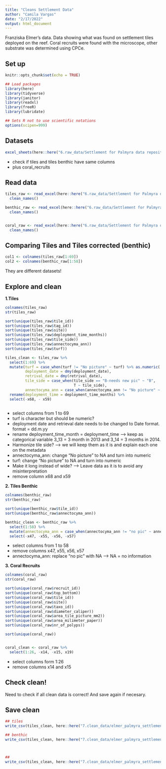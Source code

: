 ```yaml
---
title: "Cleans Settlement Data"
author: "Camila Vargas"
date: "2/17/2022"
output: html_document
---
```


Franziska Elmer's data.
Data showing what was found on settlement tiles deployed on the reef. Coral recruits were found with the microscope, other substrate was determined using CPCe.

## Set up

```r
knitr::opts_chunk$set(echo = TRUE)

## Load packages
library(here)
library(tidyverse)
library(janitor)
library(readxl)
library(freeR)
library(lubridate)

## Sets R not to use scientific notations
options(scipen=999) 

```

## Datasets
```r

excel_sheets(here::here("6.raw_data/Settlement for Palmyra data repository.xlsx"))

```

- check if tiles and tiles benthic have same columns
- plus coral_recruits

## Read data

```r
tiles_raw <- read_excel(here::here("6.raw_data/Settlement for Palmyra data repository.xlsx"), sheet = "tiles") %>% 
  clean_names()

benthic_raw <- read_excel(here::here("6.raw_data/Settlement for Palmyra data repository.xlsx"), sheet = "tiles benthic corrected") %>% 
  clean_names()


coral_raw <- read_excel(here::here("6.raw_data/Settlement for Palmyra data repository.xlsx"), sheet = "coral_recruits") %>% 
  clean_names()

```


## Comparing Tiles and Tiles corrected (benthic)

```r
col1 <- colnames(tiles_raw[1:69])
col2 <- colnames(benthic_raw[1:58])
```

They are different datasets!

## Explore and clean

**1.Tiles**

```r
colnames(tiles_raw)
str(tiles_raw)

sort(unique(tiles_raw$tile_id))
sort(unique(tiles_raw$tag_id))
sort(unique(tiles_raw$site))
sort(unique(tiles_raw$deployment_time_months))
sort(unique(tiles_raw$tile_side))
sort(unique(tiles_raw$annectocyma_ann))
sort(unique(tiles_raw$turf))

tiles_clean <- tiles_raw %>% 
  select(1:69) %>% 
  mutate(turf = case_when(turf != "No picture" ~ turf) %>% as.numeric(.),
         deployment_date = dmy(deployment_date),
         retrival_date = dmy(retrival_date),
         tile_side = case_when(tile_side == "B-needs new pic" ~ "B",
                               T ~ tile_side),
         annectocyma_ann = case_when(annectocyma_ann != "No picture" ~ annectocyma_ann) %>% as.numeric(.)) %>% 
  rename(deployment_time = deployment_time_months) %>% 
  select(-x68, - x59)
  


```
- select columns from 1 to 69
- turf is character but should be numeric?
- deployment date and retrieval date needs to be changed to Date format. format = dd.m.yy
- rename deployment_time_month = deployment_time --> keep as categorical variable 3_13 = 3 month in 2013 and 3_14 = 3 months in 2014.
- Harmonize tile side? --> we will keep them as it is and explain each one on the metadata
- annectocyma_ann: change "No picture" to NA and turn into numeric
- turf: change "No picture" to NA and turn into numeric
- Make it long instead of wide? --> Leave data as it is to avoid any misinterpretation
- remove column x68 and x59

**2. Tiles Benthic**

```r

colnames(benthic_raw)
str(benthic_raw)

sort(unique(benthic_raw$tile_id))
sort(unique(benthic_raw$annectocyma_ann))

benthic_clean <- benthic_raw %>% 
  select(1:58) %>% 
  mutate(annectocyma_ann = case_when(annectocyma_ann != "no pic" ~ annectocyma_ann)) %>% 
  select(-x47, -x55, -x56, -x57)


```

- select columns from 1 to 58
- remove columns x47, x55, x56, x57
- annectocyma_ann: replace "no pic" with NA --> NA = no information


**3. Coral Recruits**
```r
colnames(coral_raw)
str(coral_raw)

sort(unique(coral_raw$recruit_id))
sort(unique(coral_raw$top_bottom))
sort(unique(coral_raw$tile_id))
sort(unique(coral_raw$site))
sort(unique(coral_raw$taxo_id))
sort(unique(coral_raw$diameter_caliper))
sort(unique(coral_raw$area_tile_picture_mm2))
sort(unique(coral_raw$area_milimeter_paper))
sort(unique(coral_raw$nr_of_polyps))

sort(unique(coral_raw))


coral_clean <- coral_raw %>% 
  select(1:26, -x14, -x15, x19)


```

- select columns form 1:26
- remove columns x14 and x15


## Check clean!
Need to check if all clean data is correct! And save again if necesary.


## Save clean
```r
## tiles
write_csv(tiles_clean, here::here("7.clean_data/elmer_palmyra_settlement_tiles_2013_2014.csv"))

## benthic
write_csv(tiles_clean, here::here("7.clean_data/elmer_palmyra_settlement_benthic_coverage_2013_1014.csv"))



##
write_csv(tiles_clean, here::here("7.clean_data/elmer_palmyra_settlement_coral_recruits_2013_2014.csv"))

```

